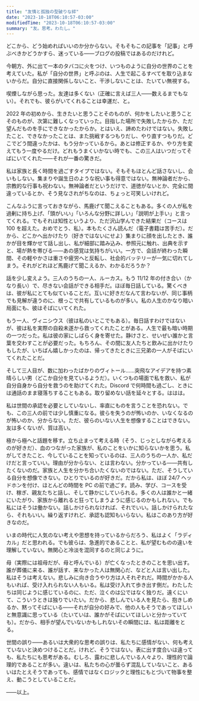 ```yaml
---
title: "友情と孤独の型破りな絆"
date: "2023-10-18T06:10:57-03:00"
modifiedTime: "2023-10-18T06:10:57-03:00"
summary: "友。思考。わたし。"
---
```


どこから、どう始めればいいのか分からない。そもそもこの記事を「記事」と呼ぶべきかどうかすら、迷っている――ブログの投稿ではあるのだけれど。

今朝方、外に出て一本のタバコに火をつけ、いつものように自分の世界のことを考えていた。私が「自分の世界」と呼ぶのは、人生で起こるすべてを取り込まないからだ。自分に直接関係しないこと、干渉しないことは、たいてい無視する。

喫煙しながら思った。友達は多くない（正確に言えば三人――数えるまでもない）。それでも、彼らがいてくれることは幸運だ、と。

2022 年の初めから、生きたいと思うことそのものが、何かをしたいと思うことそのものが、次第に難しくなっていった。目指した場所で失敗したからか、ただ望んだものを手にできなかったからか。とはいえ、諦めたわけではない。失敗したこと、できなかったことは、また挑戦するつもりだし、やり直すつもりだ。どこでどう間違ったかは、もう分かっているから。あとは修正するか、やり方を変えてもう一度やるだけ。どれもうまくいかない時でも、この三人はいつだってそばにいてくれた――それが一番の驚きだ。

私は家族と長く時間を過ごすタイプではない。そもそもほとんど話さないし、会いもしない。集まりや誕生日のような祝い事も得意ではない。無神論者だから、宗教的な行事も祝わない。無神論者だというだけで、道徳がないとか、完全に間違っているとか、そう見なされがちなのは、ちょっと可笑しいけれど。

こんなふうに言っておきながら、馬鹿げて聞こえることもある。多くの人が私を過剰に持ち上げ、「頭がいい」「いろんな分野に詳しい」「説明が上手い」と言ってくれる。でもそれは知性というより、ただ沢山学んできた結果だ（コースは 100 を超えた。おめでとう、私）。本もたくさん読んだ（電子書籍は苦手だ）。だから、どこかへ出かけたり（好きではないにせよ）集まりに顔を出したとき、誰かが目を輝かせて話し出し、私が細部に踏み込み、参照元に触れ、出典を示すと、場が熱を帯びる――あの感覚は気持ちがいい。一方で、会話が終わった瞬間、その軽やかさは重さや疲労へと反転し、社会的バッテリーが一気に切れてしまう。それがどれほど馬鹿げて聞こえるか、わかるだろうか？

話を少し変えよう。三人のうちの一人、ルーカス。もう 11/12 年の付き合い（かなり長い）で、尽きない会話ができる相手だ。ほぼ毎日話している。驚くべきは、彼が私にとても似ていることだ。互いに好きだなんて言わないが、同じ事柄でも見解が違うのに、根っこで共有しているものが多い。私の人生のかなり暗い局面にも、彼はそばにいてくれた。

もう一人、ヴィニシウス（彼は私のいとこでもある）。毎日話すわけではないが、彼は私を実際の自殺未遂から救ってくれたことがある。人生で最も暗い時期の一つだった。私は彼の家にしばらく身を寄せた。静けさと、せいぜい誰かと言葉を交わすことが必要だった。もちろん、その間に友人たちと飲みに出かけたりもしたが、いちばん嬉しかったのは、帰ってきたときに三兄弟の一人がそばにいてくれたことだ。

そして三人目が、数に加わったばかりのヴィトール……突飛なアイデアを持つ素晴らしい男（どこか自分を見ているようだ）。いくつもの場面で私を救い、私が自分自身から自分を救うのを助けてくれた。Discord で何時間も過ごし、ときには通話のまま寝落ちすることもある。取り留めない話を延々とする。ははは。

私は世間の承認を必要としていないし、率直にものを言うことを恐れない。でも、この三人の前では少し慎重になる。彼らを失うのが怖いのか、いなくなるのが怖いのか、分からない。ただ、彼らのいない人生を想像することはできない。友は多くないが、質は高い。

極から極へと話題を移す。立ち止まって考える時（そう、じっとしながら考えるのが好きだ）、血のつながった家族が、私のことをいかに知らないかを思う。私がしてきたこと、今していることを知っているのは、三人のうちの一人か、私だけだと言っていい。理由が分からない、とは言わない。分かっている――共有したくないのだ。家族と人生を分かち合いたくないのではない。ただ、そうしている自分を想像できない。ひとりでいるのが好きだ。だから私は、ほぼ 24/7 ヘッドホンを付け、ほとんどの時間を PC の前で過ごす。読み、学び、コースを受け、稼ぎ、親友たちと話し、そして静かにしていられる。多くの人は誰かと一緒にいたがり、家族から離れると狂ってしまうように感じるのかもしれない。でも私にはそうは働かない。話しかけられなければ、それでいい。話しかけられたなら、それもいい。繰り返すけれど、承認も認知もいらない。私はこのあり方が好きなのだ。

いまの時代に人気のない考えや思想を持っているからだろう、私はよく「ラディカル」だと思われる。でも彼らは、急進的であることと、私が望むものの違いを理解していない。無関心と冷淡を混同するのと同じように。

母（実際には祖母だが、母と呼んでいる）が亡くなったときのことを思い出す。誰が葬儀に来る、誰が話す、来なかった人は無関心だ、などと人は言い出した。私はそうは考えない。悲しみに向き合うやり方は人それぞれだ。時間がかかる人もいれば、受け入れられない人もいる。私は受け入れて歩き出す側だ。わたしたちは同じように感じているのに、ただ、泣くのは公ではなく独りだ。遠くにいて、こういうときは独りでいたい。だから、悲しんでいる人を見たら、抱きしめるか、黙ってそばにいる――それが自分の好みで、他の人もそうであってほしいと無意識に思っている（たいていは、誰かがそばにいてほしいと分かっていても）。だから、相手が望んでいないかもしれないその瞬間には、私は距離をとる。

世間の誤り――あるいは大衆的な思考の誤りは、私たちに感情がない、何も考えていないと決めつけることだ。けれど、そうではない。表に出す度合いは違っても、私たちにも思考がある。むしろ、露わに悲しんでいる人々より、理性的で論理的であることが多い。違いは、私たちの心が曇らず混乱していないこと、あるいはたとえそうであっても、感情ではなくロジックと理性にもとづいて物事を整え、動こうとしていることだ。

――以上。
